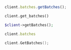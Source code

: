 <CodeGroup>

```javascript JS
client.batches.getBatches();
```

```python Python
client.get_batches()
```

```php PHP
$client->getBatches();
```

```ruby Ruby
client.batches
```

```go Go
client.GetBatches();
```
</CodeGroup>